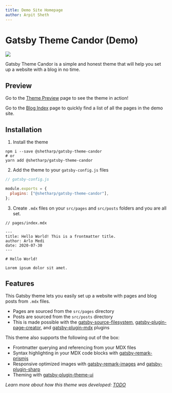 ```yaml
---
title: Demo Site Homepage
author: Arpit Sheth
---
```



# Gatsby Theme Candor (Demo)

<Image src={animTvSignalNoisy} />

Gatsby Theme Candor is a simple and honest theme that will help you set up a website with a blog in no time.

## Preview

Go to the [Theme Preview](/theme-preview) page to see the theme in action!

Go to the [Blog Index](/blog) page to quickly find a list of all the pages in the demo site.

## Installation

1. Install the theme

```shell
npm i --save @shetharp/gatsby-theme-candor
# or
yarn add @shetharp/gatsby-theme-candor
```

2. Add the theme to your `gatsby-config.js` files

```js
// gatsby-config.js

module.exports = {
  plugins: ["@shetharp/gatsby-theme-candor"],
};
```

3. Create `.mdx` files on your `src/pages` and `src/posts` folders and you are all set.

<!-- prettier-ignore-start -->
```mdx
// pages/index.mdx

---
title: Hello World! This is a frontmatter title.
author: Arlo Medi
date: 2020-07-30
---

# Hello World!

Lorem ipsum dolor sit amet.
```
<!-- prettier-ignore-end -->

## Features

This Gatsby theme lets you easily set up a website with pages and blog posts from `.mdx` files.

- Pages are sourced from the `src/pages` directory
- Posts are sourced from the `src/posts` directory
- This is made possible with the [gatsby-source-filesystem](https://www.gatsbyjs.org/packages/gatsby-source-filesystem/),
  [gatsby-plugin-page-creator](https://www.gatsbyjs.org/packages/gatsby-plugin-page-creator/), and
  [gatsby-plugin-mdx](https://www.gatsbyjs.org/packages/gatsby-plugin-mdx/) plugins

This theme also supports the following out of the box:

- Frontmatter querying and referencing from your MDX files
- Syntax highlighting in your MDX code blocks with [gatsby-remark-prismjs](https://www.gatsbyjs.org/packages/gatsby-remark-prismjs/)
- Responsive optimized images with [gatsby-remark-images](https://www.gatsbyjs.org/packages/gatsby-remark-images/) and [gatsby-plugin-sharp](https://www.gatsbyjs.org/packages/gatsby-plugin-sharp/)
- Theming with [gatsby-plugin-theme-ui](https://www.gatsbyjs.org/packages/gatsby-plugin-theme-ui/)

_Learn more about how this theme was developed: [TODO](#!)_
